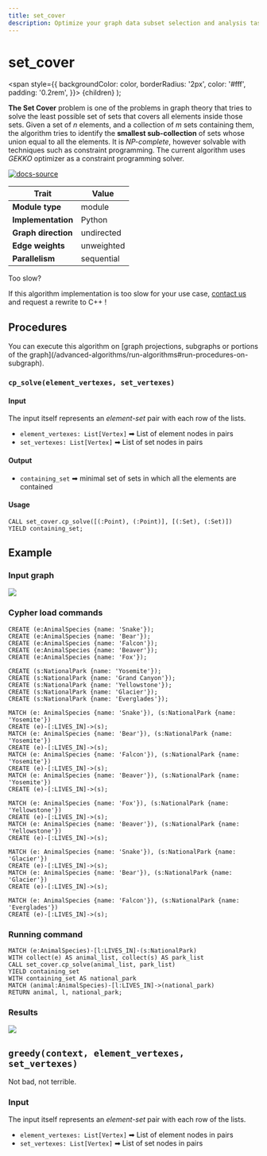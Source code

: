 ```yaml
---
title: set_cover
description: Optimize your graph data subset selection and analysis tasks with Memgraph's set_cover algorithm. Access detailed documentation and expert instructions to learn how to apply set_cover for more graphs.
---
```



# set_cover

  <span
    style={{
      backgroundColor: color,
      borderRadius: '2px',
      color: '#fff',
      padding: '0.2rem',
    }}>
    {children}
  </span>
);

**The Set Cover** problem is one of the problems in graph theory that tries to solve the least possible set of sets that covers all elements inside those sets. Given a set of *n* elements, and a collection of *m* sets containing them, the algorithm tries to identify the **smallest sub-collection** of sets whose union equal to all the elements.
It is *NP-complete*, however solvable with techniques such as constraint programming. The current algorithm uses *GEKKO* optimizer as a constraint programming solver.

[![docs-source](https://img.shields.io/badge/source-set_cover-FB6E00?logo=github&style=for-the-badge)](https://github.com/memgraph/mage/blob/main/python/set_cover.py)

| Trait               | Value                                                 |
| ------------------- | ----------------------------------------------------- |
| **Module type**     | module     |
| **Implementation**  | Python     |
| **Graph direction** | undirected |
| **Edge weights**    | unweighted |
| **Parallelism**     | sequential |

<Callout type="info"> 

Too slow?

If this algorithm implementation is too slow for your use case, [contact us](mailto:tech@memgraph.com) and request a rewrite to C++ !

</Callout>

## Procedures

<Callout type="info">
You can execute this algorithm on [graph projections, subgraphs or portions of the graph](/advanced-algorithms/run-algorithms#run-procedures-on-subgraph).
</Callout>

### `cp_solve(element_vertexes, set_vertexes)`

#### Input
The input itself represents an *element-set* pair with each row of the lists.
* `element_vertexes: List[Vertex]` ➡ List of element nodes in pairs
* `set_vertexes: List[Vertex]` ➡ List of set nodes in pairs

#### Output

* `containing_set` ➡ minimal set of sets in which all the elements are contained

#### Usage

```cypher
CALL set_cover.cp_solve([(:Point), (:Point)], [(:Set), (:Set)])
YIELD containing_set;
```

## Example

<Steps>

### Input graph

![](/pages/advanced-algorithms/available-algorithms/set_cover/set-cover-1.png)

### Cypher load commands

```cypher
CREATE (e:AnimalSpecies {name: 'Snake'});
CREATE (e:AnimalSpecies {name: 'Bear'});
CREATE (e:AnimalSpecies {name: 'Falcon'});
CREATE (e:AnimalSpecies {name: 'Beaver'});
CREATE (e:AnimalSpecies {name: 'Fox'});

CREATE (s:NationalPark {name: 'Yosemite'});
CREATE (s:NationalPark {name: 'Grand Canyon'});
CREATE (s:NationalPark {name: 'Yellowstone'});
CREATE (s:NationalPark {name: 'Glacier'});
CREATE (s:NationalPark {name: 'Everglades'});

MATCH (e: AnimalSpecies {name: 'Snake'}), (s:NationalPark {name: 'Yosemite'})
CREATE (e)-[:LIVES_IN]->(s);
MATCH (e: AnimalSpecies {name: 'Bear'}), (s:NationalPark {name: 'Yosemite'})
CREATE (e)-[:LIVES_IN]->(s);
MATCH (e: AnimalSpecies {name: 'Falcon'}), (s:NationalPark {name: 'Yosemite'})
CREATE (e)-[:LIVES_IN]->(s);
MATCH (e: AnimalSpecies {name: 'Beaver'}), (s:NationalPark {name: 'Yosemite'})
CREATE (e)-[:LIVES_IN]->(s);

MATCH (e: AnimalSpecies {name: 'Fox'}), (s:NationalPark {name: 'Yellowstone'})
CREATE (e)-[:LIVES_IN]->(s);
MATCH (e: AnimalSpecies {name: 'Beaver'}), (s:NationalPark {name: 'Yellowstone'})
CREATE (e)-[:LIVES_IN]->(s);

MATCH (e: AnimalSpecies {name: 'Snake'}), (s:NationalPark {name: 'Glacier'})
CREATE (e)-[:LIVES_IN]->(s);
MATCH (e: AnimalSpecies {name: 'Bear'}), (s:NationalPark {name: 'Glacier'})
CREATE (e)-[:LIVES_IN]->(s);

MATCH (e: AnimalSpecies {name: 'Falcon'}), (s:NationalPark {name: 'Everglades'})
CREATE (e)-[:LIVES_IN]->(s);
```

### Running command

```cypher
MATCH (e:AnimalSpecies)-[l:LIVES_IN]-(s:NationalPark)
WITH collect(e) AS animal_list, collect(s) AS park_list
CALL set_cover.cp_solve(animal_list, park_list)
YIELD containing_set
WITH containing_set AS national_park
MATCH (animal:AnimalSpecies)-[l:LIVES_IN]->(national_park)
RETURN animal, l, national_park;
```

### Results

![](/pages/advanced-algorithms/available-algorithms/set_cover/set-cover-2.png)

</Steps>

## `greedy(context, element_vertexes, set_vertexes)`

Not bad, not terrible.

### Input
The input itself represents an *element-set* pair with each row of the lists.

* `element_vertexes: List[Vertex]` ➡ List of element nodes in pairs
* `set_vertexes: List[Vertex]` ➡ List of set nodes in pairs